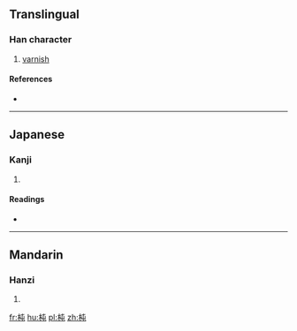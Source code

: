 ==Translingual==

===Han character===
{{Han char|rn=75|rad=木|as=04|sn=8|four=4591<sub>7</sub>|canj=木心山 (DPU)}}

# [[varnish]]

====References====
* {{Han ref|kx=0513.180|dkj=14504|dj=0901.050|hdz=21167.080|uh=6776|ud=26486|bh=CCD7|bd=52439}}

----

==Japanese==

===Kanji===
{{ja-kanji|grade=|rs=木04}}

# {{defn|lang=ja|sort=木04}}

====Readings====
* {{ja-readings|on=[[ちゅん]] (chun)|kun=}}

----

==Mandarin==

===Hanzi===
{{cmn-hanzi|pin=[[qūn]] ([[qun1]])|wg=ch'ün<sup>1</sup>}}

# {{defn|lang=cmn|sort=木04}}

[[fr:杶]]
[[hu:杶]]
[[pl:杶]]
[[zh:杶]]